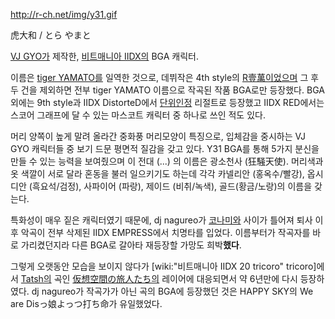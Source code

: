 http://r-ch.net/img/y31.gif

虎大和 / とら やまと

[[VJ GYO]]가 제작한, [[비트매니아 IIDX]]의 BGA 캐릭터.

이름은 [[dj nagureo|tiger YAMATO]]를 일역한 것으로, 데뷔작은 4th style의 [[R 시리즈(beatmania IIDX)|R壹萬]]이었으며 그 후 두 건을 제외하면 전부 tiger YAMATO 이름으로 작곡된 작품 BGA로만 등장했다. BGA 외에는 9th style과 IIDX DistorteD에서 [[단위인정]] 리절트로 등장했고 IIDX RED에서는 스코어 그래프에 달 수 있는 마스코트 캐릭터 중 하나로 쓰인 적도 있다.

머리 양쪽이 높게 말려 올라간 중화풍 머리모양이 특징으로, 입체감을 중시하는 VJ GYO 캐릭터들 중 보기 드문 평면적 질감을 갖고 있다. Y31 BGA를 통해 5가지 분신을 만들 수 있는 능력을 보여줬으며 이 전대 (...) 의 이름은 광소천사 (狂騒天使). 머리색과 옷 색깔이 서로 달라 혼동을 불러 일으키기도 하는데 각각 카넬리안 (홍옥수/빨강), 옵시디안 (흑요석/검정), 사파이어 (파랑), 제이드 (비취/녹색), 골드(황금/노랑)의 이름을 갖는다. 

특화성이 매우 짙은 캐릭터였기 때문에, dj nagureo가 [[코나미]]와 사이가 틀어져 퇴사 이후 악곡이 전부 삭제된 IIDX EMPRESS에서 치명타를 입었다. 이름부터가 작곡자를 바로 가리켰던지라 다른 BGA로 갈아타 재등장할 가망도 희박'''했다'''.

그렇게 오랫동안 모습을 보이지 않다가 [wiki:"비트매니아 IIDX 20 tricoro" tricoro]에서 [[Tatsh]]의 곡인 [[仮想空間の旅人たち]]의 레이어에 대응되면서 약 6년만에 다시 등장하였다. dj nagureo가 작곡가가 아닌 곡의 BGA에 등장했던 것은 HAPPY SKY의 We are Disっ娘よっつ打ち命가 유일했었다.
